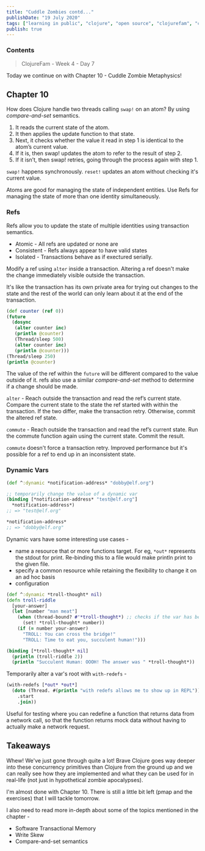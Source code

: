 ```yaml
---
title: "Cuddle Zombies contd..."
publishDate: "19 July 2020"
tags: ["learning in public", "clojure", "open source", "clojurefam", "concurrency"]
publish: true
---
```


### Contents

> ClojureFam - Week 4 - Day 7

Today we continue on with Chapter 10 - Cuddle Zombie Metaphysics!

## Chapter 10

How does Clojure handle two threads calling `swap!` on an atom? By using _compare-and-set_ semantics.

1. It reads the current state of the atom.
2. It then applies the update function to that state.
3. Next, it checks whether the value it read in step 1 is identical to the atom’s current value.
4. If it is, then swap! updates the atom to refer to the result of step 2.
5. If it isn’t, then swap! retries, going through the process again with step 1.

`swap!` happens synchronously.
`reset!` updates an atom without checking it's current value.

Atoms are good for managing the state of independent entities. Use Refs for managing the state of more than one identity simultaneously.

### Refs

Refs allow you to update the state of multiple identities using transaction semantics.

- Atomic - All refs are updated or none are
- Consistent - Refs always appear to have valid states
- Isolated - Transactions behave as if exectured serially.

Modify a ref using `alter` inside a transaction. Altering a ref doesn't make the change immediately visible outside the transaction.

It's like the transaction has its own private area for trying out changes to the state and the rest of the world can only learn about it at the end of the transaction.

```clojure
(def counter (ref 0))
(future
  (dosync
   (alter counter inc)
   (println @counter)
   (Thread/sleep 500)
   (alter counter inc)
   (println @counter)))
(Thread/sleep 250)
(println @counter)
```

The value of the ref within the `future` will be different compared to the value outside of it. refs also use a similar _compare-and-set_ method to determine if a change should be made.

`alter` -
Reach outside the transaction and read the ref’s current state.
Compare the current state to the state the ref started with within the transaction.
If the two differ, make the transaction retry.
Otherwise, commit the altered ref state.

`commute` -
Reach outside the transaction and read the ref’s current state.
Run the commute function again using the current state.
Commit the result.

`commute` doesn't force a transaction retry. Improved performance but it's possible for a ref to end up in an inconsistent state.

### Dynamic Vars

```clojure
(def ^:dynamic *notification-address* "dobby@elf.org")

;; temporarily change the value of a dynamic var
(binding [*notification-address* "test@elf.org"]
  *notification-address*)
;; => "test@elf.org"

*notification-address*
;; => "dobby@elf.org"
```

Dynamic vars have some interesting use cases -

- name a resource that or more functions target. For eg, `*out*` represents the stdout for print. Re-binding this to a file would make println print to the given file.
- specify a common resource while retaining the flexibility to change it on an ad hoc basis
- configuration

```clojure
(def ^:dynamic *troll-thought* nil)
(defn troll-riddle
  [your-answer]
  (let [number "man meat"]
    (when (thread-bound? #'*troll-thought*) ;; checks if the var has been bound
      (set! *troll-thought* number))
    (if (= number your-answer)
      "TROLL: You can cross the bridge!"
      "TROLL: Time to eat you, succulent human!")))

(binding [*troll-thought* nil]
  (println (troll-riddle 2))
  (println "Succulent Human: OOOH! The answer was " *troll-thought*))
```

Temporarily alter a var's root with `with-redefs` -

```clojure
(with-redefs [*out* *out*]
  (doto (Thread. #(println "with redefs allows me to show up in REPL"))
    .start
    .join))
```

Useful for testing where you can redefine a function that returns data from a network call, so that the function returns mock data without having to actually make a network request.

## Takeaways

Whew! We've just gone through quite a lot! Brave Clojure goes way deeper into these concurrency primitives than Clojure from the ground up and we can really see how they are implemented and what they can be used for in real-life (not just in hypothetical zombie apocalypses).

I'm almost done with Chapter 10. There is still a little bit left (pmap and the exercises) that I will tackle tomorrow.

I also need to read more in-depth about some of the topics mentioned in the chapter -

- Software Transactional Memory
- Write Skew
- Compare-and-set semantics
